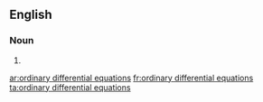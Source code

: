 ==English==

===Noun===
{{head|en|noun plural form}}

# {{plural of|ordinary differential equation|lang=en}}

[[ar:ordinary differential equations]]
[[fr:ordinary differential equations]]
[[ta:ordinary differential equations]]